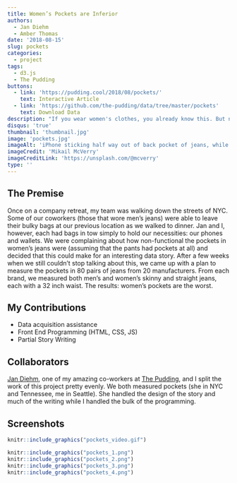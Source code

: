 ```yaml
---
title: Women’s Pockets are Inferior
authors:
  - Jan Diehm
  - Amber Thomas
date: '2018-08-15'
slug: pockets
categories:
  - project
tags:
  - d3.js
  - The Pudding
buttons:
  - link: 'https://pudding.cool/2018/08/pockets/'
    text: Interactive Article
  - link: 'https://github.com/the-pudding/data/tree/master/pockets'
    text: Download Data
description: "If you wear women's clothes, you already know this. But now we've got the data to show it."
disqus: 'true'
thumbnail: 'thumbnail.jpg'
image: 'pockets.jpg'
imageAlt: 'iPhone sticking half way out of back pocket of jeans, while woman looks at mountains in distance'
imageCredit: 'Mikail McVerry'
imageCreditLink: 'https://unsplash.com/@mcverry'
type: ''
---
```


## The Premise

Once on a company retreat, my team was walking down the streets of NYC. Some of our coworkers (those that wore men's jeans) were able to leave their bulky bags at our previous location as we walked to dinner. Jan and I, however, each had bags in tow simply to hold our necessities: our phones and wallets. We were complaining about how non-functional the pockets in women's jeans were (assuming that the pants had pockets at all) and decided that this could make for an interesting data story. After a few weeks when we still couldn't stop talking about this, we came up with a plan to measure the pockets in 80 pairs of jeans from 20 manufacturers. From each brand, we measured both men's and women's skinny and straight jeans, each with a 32 inch waist. The results: women's pockets are the worst.

## My Contributions

* Data acquisition assistance
* Front End Programming (HTML, CSS, JS)
* Partial Story Writing

## Collaborators

[Jan Diehm](https://twitter.com/jadiehm), one of my amazing co-workers at [The Pudding](pudding.cool), and I split the work of this project pretty evenly. We both measured pockets (she in NYC and Tennessee, me in Seattle). She handled the design of the story and much of the writing while I handled the bulk of the programming. 

## Screenshots

```r
knitr::include_graphics("pockets_video.gif")
```

```r
knitr::include_graphics("pockets_1.png")
knitr::include_graphics("pockets_2.png")
knitr::include_graphics("pockets_3.png")
knitr::include_graphics("pockets_4.png")
```
